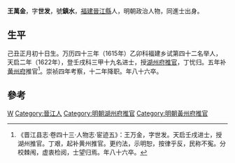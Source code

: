 '''王萬金'''，字'''世发'''，號'''鎮水'''，[[福建|福建]][[晉江縣|晉江縣]]人，明朝政治人物，同進士出身。

== 生平 ==
己丑正月初十日生。万历四十三年（1615年）乙卯科福建乡试第四十二名举人，天启二年（1622年），登壬戌科三甲十九名进士，授[[湖州府|湖州府]][[推官|推官]]，丁忧归。五年补[[黄州府|黄州府]]推官<ref>《晋江县志·卷四十三·人物志·宦迹五》：王万金，字世发。天启壬戌进士，授湖州推官。丁艰，起补黄州推官。更约法，示明恕，按律乎反，民称不寃。分校棘闱，虚衷检阅，士望归焉。年八十六卒。</ref>。崇祯四年考察，十二年降职。年八十六卒。

==參考==
{{reflist}}

{{天啓二年壬戌科殿試金榜}}

{{Authority control}}

{{DEFAULTSORT:Wang王}}
[[Category:王姓|W]]
[[Category:晉江人|Category:晉江人]]
[[Category:明朝湖州府推官|Category:明朝湖州府推官]]
[[Category:明朝黃州府推官|Category:明朝黃州府推官]]


{{明朝人物小作品}}